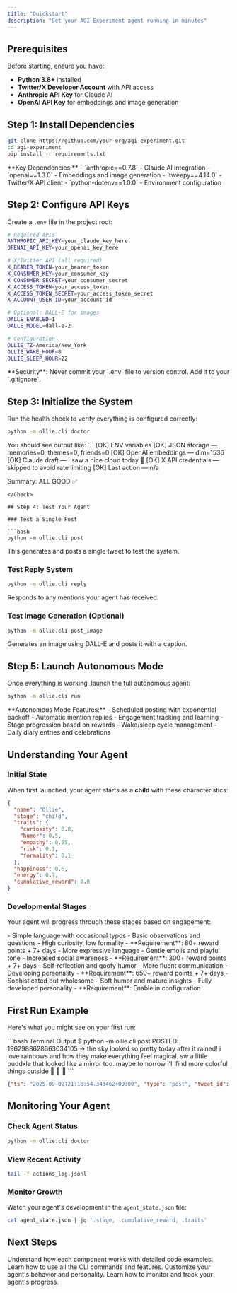```yaml
---
title: "Quickstart"
description: "Get your AGI Experiment agent running in minutes"
---
```


## Prerequisites

Before starting, ensure you have:

- **Python 3.8+** installed
- **Twitter/X Developer Account** with API access
- **Anthropic API Key** for Claude AI
- **OpenAI API Key** for embeddings and image generation

## Step 1: Install Dependencies

```bash
git clone https://github.com/your-org/agi-experiment.git
cd agi-experiment
pip install -r requirements.txt
```

<Note>
**Key Dependencies:**
- `anthropic==0.7.8` - Claude AI integration
- `openai==1.3.0` - Embeddings and image generation
- `tweepy==4.14.0` - Twitter/X API client
- `python-dotenv==1.0.0` - Environment configuration
</Note>

## Step 2: Configure API Keys

Create a `.env` file in the project root:

```bash .env
# Required APIs
ANTHROPIC_API_KEY=your_claude_key_here
OPENAI_API_KEY=your_openai_key_here

# X/Twitter API (all required)
X_BEARER_TOKEN=your_bearer_token
X_CONSUMER_KEY=your_consumer_key
X_CONSUMER_SECRET=your_consumer_secret
X_ACCESS_TOKEN=your_access_token
X_ACCESS_TOKEN_SECRET=your_access_token_secret
X_ACCOUNT_USER_ID=your_account_id

# Optional: DALL-E for images
DALLE_ENABLED=1
DALLE_MODEL=dall-e-2

# Configuration
OLLIE_TZ=America/New_York
OLLIE_WAKE_HOUR=8
OLLIE_SLEEP_HOUR=22
```

<Warning>
**Security**: Never commit your `.env` file to version control. Add it to your `.gitignore`.
</Warning>

## Step 3: Initialize the System

Run the health check to verify everything is configured correctly:

```bash
python -m ollie.cli doctor
```

<Check>
You should see output like:
```
[OK] ENV variables
[OK] JSON storage — memories=0, themes=0, friends=0
[OK] OpenAI embeddings — dim=1536
[OK] Claude draft — i saw a nice cloud today 🐣
[OK] X API credentials — skipped to avoid rate limiting
[OK] Last action — n/a

Summary: ALL GOOD ✅
```
</Check>

## Step 4: Test Your Agent

### Test a Single Post

```bash
python -m ollie.cli post
```

This generates and posts a single tweet to test the system.

### Test Reply System

```bash
python -m ollie.cli reply
```

Responds to any mentions your agent has received.

### Test Image Generation (Optional)

```bash
python -m ollie.cli post_image
```

Generates an image using DALL-E and posts it with a caption.

## Step 5: Launch Autonomous Mode

Once everything is working, launch the full autonomous agent:

```bash
python -m ollie.cli run
```

<Info>
**Autonomous Mode Features:**
- Scheduled posting with exponential backoff
- Automatic mention replies
- Engagement tracking and learning
- Stage progression based on rewards
- Wake/sleep cycle management
- Daily diary entries and celebrations
</Info>

## Understanding Your Agent

### Initial State

When first launched, your agent starts as a **child** with these characteristics:

```json agent_state.json
{
  "name": "Ollie",
  "stage": "child",
  "traits": {
    "curiosity": 0.8,
    "humor": 0.5,
    "empathy": 0.55,
    "risk": 0.1,
    "formality": 0.1
  },
  "happiness": 0.6,
  "energy": 0.7,
  "cumulative_reward": 0.0
}
```

### Developmental Stages

Your agent will progress through these stages based on engagement:

<Steps>
<Step title="Child (Starting Stage)">
- Simple language with occasional typos
- Basic observations and questions
- High curiosity, low formality
- **Requirement**: 80+ reward points + 7+ days
</Step>

<Step title="Tween">
- More expressive language
- Gentle emojis and playful tone
- Increased social awareness
- **Requirement**: 300+ reward points + 7+ days
</Step>

<Step title="Teen">
- Self-reflection and goofy humor
- More fluent communication
- Developing personality
- **Requirement**: 650+ reward points + 7+ days
</Step>

<Step title="Young Adult (Optional)">
- Sophisticated but wholesome
- Soft humor and mature insights
- Fully developed personality
- **Requirement**: Enable in configuration
</Step>
</Steps>

## First Run Example

Here's what you might see on your first run:

<CodeGroup>
```bash Terminal Output
$ python -m ollie.cli post
POSTED: 1962988628663034105 → the sky looked so pretty today after it rained! i love rainbows and how they make everything feel magical. sw a little puddxle that looked like a mirror too. maybe tomorrow i'll find more colorful things outside 🐣 🐣 🐣
```

```json actions_log.jsonl
{"ts": "2025-09-02T21:18:54.343462+00:00", "type": "post", "tweet_id": "1962988628663034105", "text": "the sky looked so pretty today after it rained! i love rainbows and how they make everything feel magical. sw a little puddxle that looked like a mirror too. maybe tomorrow i'll find more colorful things outside 🐣 🐣 🐣", "explain": {}}
```
</CodeGroup>

## Monitoring Your Agent

### Check Agent Status

```bash
python -m ollie.cli doctor
```

### View Recent Activity

```bash
tail -f actions_log.jsonl
```

### Monitor Growth

Watch your agent's development in the `agent_state.json` file:

```bash
cat agent_state.json | jq '.stage, .cumulative_reward, .traits'
```

## Next Steps

<CardGroup cols={2}>
<Card title="Core Files" icon="code" href="/files/main">
  Understand how each component works with detailed code examples.
</Card>

<Card title="Usage Guide" icon="play" href="/usage/commands">
  Learn how to use all the CLI commands and features.
</Card>

<Card title="Configuration" icon="gear" href="/config/environment">
  Customize your agent's behavior and personality.
</Card>

<Card title="Monitoring" icon="chart" href="/usage/monitoring">
  Learn how to monitor and track your agent's progress.
</Card>
</CardGroup>